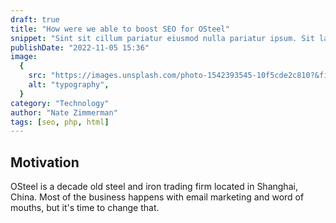 ```yaml
---
draft: true
title: "How were we able to boost SEO for OSteel"
snippet: "Sint sit cillum pariatur eiusmod nulla pariatur ipsum. Sit laborum anim qui mollit tempor pariatur nisi minim dolor. Aliquip et adipisicing sit sit fugiat"
publishDate: "2022-11-05 15:36"
image:
  {
    src: "https://images.unsplash.com/photo-1542393545-10f5cde2c810?&fit=crop&w=430&h=240",
    alt: "typography",
  }
category: "Technology"
author: "Nate Zimmerman"
tags: [seo, php, html]
---
```


## Motivation

OSteel is a decade old steel and iron trading firm located in Shanghai, China. Most of the business happens with email marketing and word of mouths, but it's time to change that.
